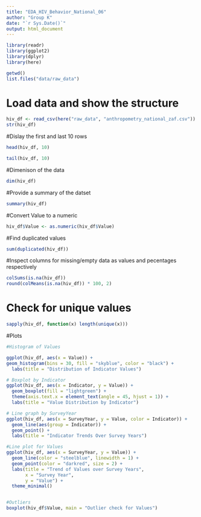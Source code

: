 ```yaml
---
title: "EDA_HIV_Behavior_National_06"
author: "Group K"
date: "`r Sys.Date()`"
output: html_document
---
```

```r
library(readr)
library(ggplot2)
library(dplyr)
library(here)

getwd()
list.files("data/raw_data")
```

# Load data and show the structure 
```r
hiv_df <- read_csv(here("raw_data", "anthropometry_national_zaf.csv"))
str(hiv_df)
```
#Dislay the first and last 10 rows
```r
head(hiv_df, 10)

tail(hiv_df, 10)
```

#Dimenison of the data
```r
dim(hiv_df)
```
#Provide a summary of the datset
```r
summary(hiv_df)
```
#Convert Value to a numeric
```r
hiv_df$Value <- as.numeric(hiv_df$Value)
```
#Find duplicated values 
```r
sum(duplicated(hiv_df))
```
#Inspect columns for missing/empty data as values and pecentages respectively
```r
colSums(is.na(hiv_df))
round(colMeans(is.na(hiv_df)) * 100, 2)
```

# Check for unique values
```r
sapply(hiv_df, function(x) length(unique(x)))

```
#Plots
```r
#Histogram of Values

ggplot(hiv_df, aes(x = Value)) +
geom_histogram(bins = 30, fill = "skyblue", color = "black") +
  labs(title = "Distribution of Indicator Values")

# Boxplot by Indicator
ggplot(hiv_df, aes(x = Indicator, y = Value)) +
  geom_boxplot(fill = "lightgreen") +
  theme(axis.text.x = element_text(angle = 45, hjust = 1)) +
  labs(title = "Value Distribution by Indicator")

# Line graph by SurveyYear
ggplot(hiv_df, aes(x = SurveyYear, y = Value, color = Indicator)) +
  geom_line(aes(group = Indicator)) +
  geom_point() +
  labs(title = "Indicator Trends Over Survey Years")

#Line plot for Values
ggplot(hiv_df, aes(x = SurveyYear, y = Value)) +
  geom_line(color = "steelblue", linewidth = 1) +
  geom_point(color = "darkred", size = 2) +
  labs(title = "Trend of Values over Survey Years",
       x = "Survey Year",
       y = "Value") +
  theme_minimal()


#Outliers
boxplot(hiv_df$Value, main = "Outlier check for Values")
```